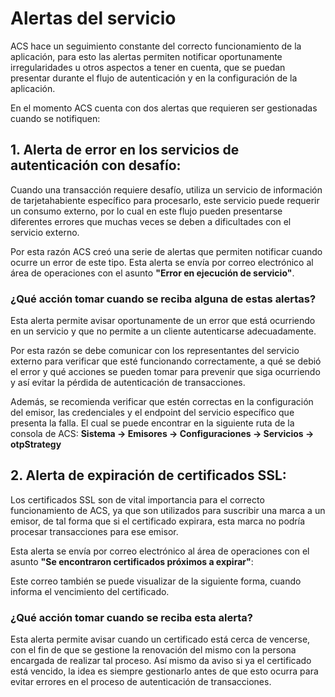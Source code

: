 # Alertas del servicio

ACS hace un seguimiento constante del correcto funcionamiento de la aplicación, para esto las alertas permiten notificar oportunamente irregularidades u otros aspectos a tener en cuenta, que se puedan presentar durante el flujo de autenticación y en la configuración de la aplicación.

En el momento ACS cuenta con dos alertas que requieren ser gestionadas cuando se notifiquen:

## 1. Alerta de error en los servicios de autenticación con desafío:

Cuando una transacción requiere desafío, utiliza un servicio de información de tarjetahabiente específico para procesarlo, este servicio puede requerir un consumo externo, por lo cual en este flujo pueden presentarse diferentes errores que muchas veces se deben a dificultades con el servicio externo. 

Por esta razón ACS creó una serie de alertas que permiten notificar cuando ocurre un error de este tipo. Esta alerta se envía por correo electrónico al área de operaciones con el asunto **"Error en ejecución de servicio"**.

### ¿Qué acción tomar cuando se reciba alguna de estas alertas?

Esta alerta permite avisar oportunamente de un error que está ocurriendo en un servicio y que no permite a un cliente autenticarse adecuadamente. 

Por esta razón se debe comunicar con los representantes del servicio externo para verificar que esté funcionando correctamente, a qué se debió el error y qué acciones se pueden tomar para prevenir que siga ocurriendo y así evitar la pérdida de autenticación de transacciones. 

Además, se recomienda verificar que estén correctas en la configuración del emisor, las credenciales y el endpoint del servicio específico que presenta la falla. El cual se puede encontrar en la siguiente ruta de la consola de ACS: **Sistema -> Emisores -> Configuraciones -> Servicios -> otpStrategy**

## 2. Alerta de expiración de certificados SSL:

Los certificados SSL son de vital importancia para el correcto funcionamiento de ACS, ya que son utilizados para suscribir una marca a un emisor, de tal forma que si el certificado expirara, esta marca no podría procesar transacciones para ese emisor.

Esta alerta se envía por correo electrónico al área de operaciones con el asunto **"Se encontraron certificados próximos a expirar"**:

Este correo también se puede visualizar de la siguiente forma, cuando informa el vencimiento del certificado.

### ¿Qué acción tomar cuando se reciba esta alerta?

Esta alerta permite avisar cuando un certificado está cerca de vencerse, con el fin de que se gestione la renovación del mismo con la persona encargada de realizar tal proceso. Así mismo da aviso si ya el certificado está vencido, la idea es siempre gestionarlo antes de que esto ocurra para evitar errores en el proceso de autenticación de transacciones.